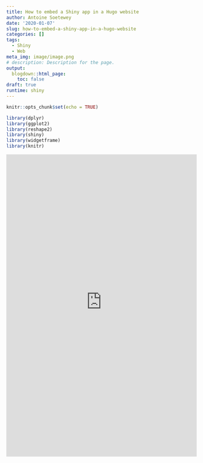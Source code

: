 ```yaml
---
title: How to embed a Shiny app in a Hugo website
author: Antoine Soetewey
date: '2020-01-07'
slug: how-to-embed-a-shiny-app-in-a-hugo-website
categories: []
tags:
  - Shiny
  - Web
meta_img: image/image.png
# description: Description for the page.
output:
  blogdown::html_page:
    toc: false
draft: true
runtime: shiny
---
```


```r
knitr::opts_chunk$set(echo = TRUE)

library(dplyr)
library(ggplot2)
library(reshape2)
library(shiny)
library(widgetframe)
library(knitr)
```

<iframe height="800" width="100%" frameborder="no" src="https://antoinesoetewey.shinyapps.io/optimal-asset-allocation/"> </iframe>